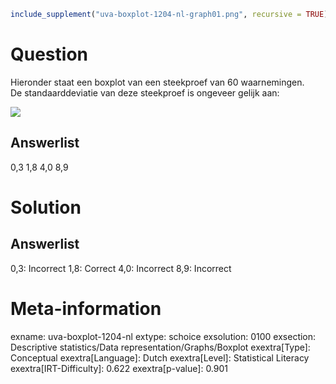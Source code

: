 ```r
include_supplement("uva-boxplot-1204-nl-graph01.png", recursive = TRUE)
```

Question
========

Hieronder staat een boxplot van een steekproef van 60 waarnemingen.\
De standaarddeviatie van deze steekproef is ongeveer gelijk aan:

![](uva-boxplot-1204-nl-graph01.png)

Answerlist
----------

0,3
1,8
4,0
8,9

Solution
========

Answerlist
----------

0,3: Incorrect
1,8: Correct
4,0: Incorrect
8,9: Incorrect

Meta-information
================
exname: uva-boxplot-1204-nl
extype: schoice
exsolution: 0100
exsection: Descriptive statistics/Data representation/Graphs/Boxplot
exextra[Type]: Conceptual
exextra[Language]: Dutch
exextra[Level]: Statistical Literacy
exextra[IRT-Difficulty]: 0.622
exextra[p-value]: 0.901
